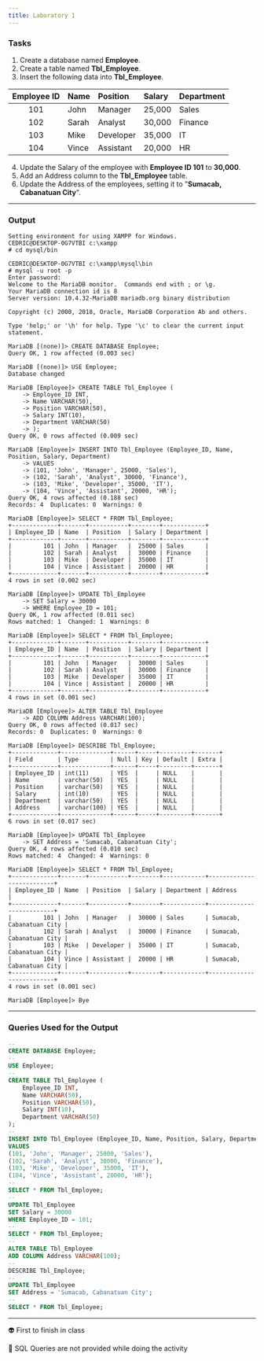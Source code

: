 ```yaml
---
title: Laboratory 1
---
```


### Tasks

1. Create a database named **Employee**.
2. Create a table named **Tbl_Employee**.
3. Insert the following data into **Tbl_Employee**.

<div className="bg-background overflow-x-auto rounded-md">

| Employee ID | Name  | Position | Salary | Department |
| :---------: | :---- | :------- | :----- | :--------- |
| 101         | John  | Manager  | 25,000 | Sales      |
| 102         | Sarah | Analyst  | 30,000 | Finance    |
| 103         | Mike  | Developer| 35,000 | IT         |
| 104         | Vince | Assistant| 20,000 | HR         |

</div>

4. Update the Salary of the employee with **Employee ID 101** to **30,000**.
5. Add an Address column to the **Tbl_Employee** table.
6. Update the Address of the employees, setting it to "**Sumacab, Cabanatuan City**".

---

### Output

```terminal
Setting environment for using XAMPP for Windows.
CEDRIC@DESKTOP-0G7VTBI c:\xampp
# cd mysql/bin

CEDRIC@DESKTOP-0G7VTBI c:\xampp\mysql\bin
# mysql -u root -p
Enter password:
Welcome to the MariaDB monitor.  Commands end with ; or \g.
Your MariaDB connection id is 8
Server version: 10.4.32-MariaDB mariadb.org binary distribution

Copyright (c) 2000, 2018, Oracle, MariaDB Corporation Ab and others.

Type 'help;' or '\h' for help. Type '\c' to clear the current input statement.

MariaDB [(none)]> CREATE DATABASE Employee;
Query OK, 1 row affected (0.003 sec)

MariaDB [(none)]> USE Employee;
Database changed

MariaDB [Employee]> CREATE TABLE Tbl_Employee (
    -> Employee_ID INT,
    -> Name VARCHAR(50),
    -> Position VARCHAR(50),
    -> Salary INT(10),
    -> Department VARCHAR(50)
    -> );
Query OK, 0 rows affected (0.009 sec)

MariaDB [Employee]> INSERT INTO Tbl_Employee (Employee_ID, Name, Position, Salary, Department)
    -> VALUES
    -> (101, 'John', 'Manager', 25000, 'Sales'),
    -> (102, 'Sarah', 'Analyst', 30000, 'Finance'),
    -> (103, 'Mike', 'Developer', 35000, 'IT'),
    -> (104, 'Vince', 'Assistant', 20000, 'HR');
Query OK, 4 rows affected (0.188 sec)
Records: 4  Duplicates: 0  Warnings: 0

MariaDB [Employee]> SELECT * FROM Tbl_Employee;
+-------------+-------+-----------+--------+------------+
| Employee_ID | Name  | Position  | Salary | Department |
+-------------+-------+-----------+--------+------------+
|         101 | John  | Manager   |  25000 | Sales      |
|         102 | Sarah | Analyst   |  30000 | Finance    |
|         103 | Mike  | Developer |  35000 | IT         |
|         104 | Vince | Assistant |  20000 | HR         |
+-------------+-------+-----------+--------+------------+
4 rows in set (0.002 sec)

MariaDB [Employee]> UPDATE Tbl_Employee
    -> SET Salary = 30000
    -> WHERE Employee_ID = 101;
Query OK, 1 row affected (0.011 sec)
Rows matched: 1  Changed: 1  Warnings: 0

MariaDB [Employee]> SELECT * FROM Tbl_Employee;
+-------------+-------+-----------+--------+------------+
| Employee_ID | Name  | Position  | Salary | Department |
+-------------+-------+-----------+--------+------------+
|         101 | John  | Manager   |  30000 | Sales      |
|         102 | Sarah | Analyst   |  30000 | Finance    |
|         103 | Mike  | Developer |  35000 | IT         |
|         104 | Vince | Assistant |  20000 | HR         |
+-------------+-------+-----------+--------+------------+
4 rows in set (0.001 sec)

MariaDB [Employee]> ALTER TABLE Tbl_Employee
    -> ADD COLUMN Address VARCHAR(100);
Query OK, 0 rows affected (0.017 sec)
Records: 0  Duplicates: 0  Warnings: 0

MariaDB [Employee]> DESCRIBE Tbl_Employee;
+-------------+--------------+------+-----+---------+-------+
| Field       | Type         | Null | Key | Default | Extra |
+-------------+--------------+------+-----+---------+-------+
| Employee_ID | int(11)      | YES  |     | NULL    |       |
| Name        | varchar(50)  | YES  |     | NULL    |       |
| Position    | varchar(50)  | YES  |     | NULL    |       |
| Salary      | int(10)      | YES  |     | NULL    |       |
| Department  | varchar(50)  | YES  |     | NULL    |       |
| Address     | varchar(100) | YES  |     | NULL    |       |
+-------------+--------------+------+-----+---------+-------+
6 rows in set (0.017 sec)

MariaDB [Employee]> UPDATE Tbl_Employee
    -> SET Address = 'Sumacab, Cabanatuan City';
Query OK, 4 rows affected (0.010 sec)
Rows matched: 4  Changed: 4  Warnings: 0

MariaDB [Employee]> SELECT * FROM Tbl_Employee;
+-------------+-------+-----------+--------+------------+--------------------------+
| Employee_ID | Name  | Position  | Salary | Department | Address                  |
+-------------+-------+-----------+--------+------------+--------------------------+
|         101 | John  | Manager   |  30000 | Sales      | Sumacab, Cabanatuan City |
|         102 | Sarah | Analyst   |  30000 | Finance    | Sumacab, Cabanatuan City |
|         103 | Mike  | Developer |  35000 | IT         | Sumacab, Cabanatuan City |
|         104 | Vince | Assistant |  20000 | HR         | Sumacab, Cabanatuan City |
+-------------+-------+-----------+--------+------------+--------------------------+
4 rows in set (0.001 sec)

MariaDB [Employee]> Bye
```

---

### Queries Used for the Output

```sql
-- 
CREATE DATABASE Employee;
-- 
USE Employee;
-- 
CREATE TABLE Tbl_Employee (
    Employee_ID INT,
    Name VARCHAR(50),
    Position VARCHAR(50),
    Salary INT(10),
    Department VARCHAR(50)
);
-- 
INSERT INTO Tbl_Employee (Employee_ID, Name, Position, Salary, Department)
VALUES
(101, 'John', 'Manager', 25000, 'Sales'),
(102, 'Sarah', 'Analyst', 30000, 'Finance'),
(103, 'Mike', 'Developer', 35000, 'IT'),
(104, 'Vince', 'Assistant', 20000, 'HR');
-- 
SELECT * FROM Tbl_Employee;
-- 
UPDATE Tbl_Employee
SET Salary = 30000
WHERE Employee_ID = 101;
-- 
SELECT * FROM Tbl_Employee;
-- 
ALTER TABLE Tbl_Employee
ADD COLUMN Address VARCHAR(100);
-- 
DESCRIBE Tbl_Employee;
-- 
UPDATE Tbl_Employee
SET Address = 'Sumacab, Cabanatuan City';
-- 
SELECT * FROM Tbl_Employee;

```

---

👽 First to finish in class

📝 SQL Queries are not provided while doing the activity
